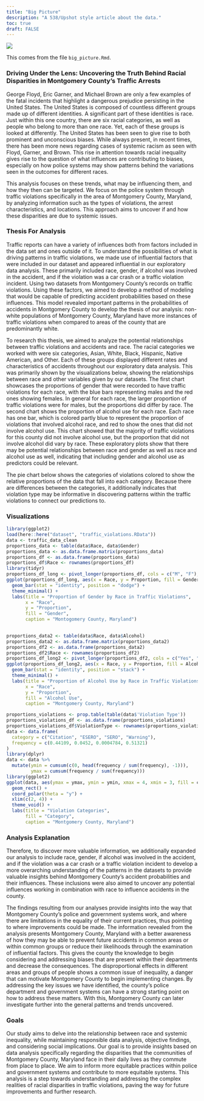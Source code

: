 ```yaml
---
title: "Big Picture"
description: "A 538/Upshot style article about the data."
toc: true
draft: FALSE
---
```


![](https://www.eastonlawoffices.com/wp-content/uploads/2022/03/odds-of-dying-in-a-car-crash-in-california-1200x675.jpg)

This comes from the file `big_picture.Rmd`.

### Driving Under the Lens: Uncovering the Truth Behind Racial Disparities in Montgomery County's Traffic Arrests

George Floyd, Eric Garner, and Michael Brown are only a few examples of the fatal incidents that highlight a dangerous prejudice persisting in the United States. The United States is composed of countless different groups made up of different identities. A significant part of these identities is race. Just within this one country, there are six racial categories, as well as people who belong to more than one race. Yet, each of these groups is looked at differently. The United States has been seen to give rise to both prominent and unconscious biases. While always present, in recent times, there has been more news regarding cases of systemic racism as seen with Floyd, Garner, and Brown. This rise in attention towards racial inequality gives rise to the question of what influences are contributing to biases, especially on how police systems may show patterns behind the variations seen in the outcomes for different races.

This analysis focuses on these trends, what may be influencing them, and how they then can be targeted. We focus on the police system through traffic violations specifically in the area of Montgomery County, Maryland, by analyzing information such as the types of violations, the arrest characteristics, and locations. This approach aims to uncover if and how these disparities are due to systemic issues.

### Thesis For Analysis

Traffic reports can have a variety of influences both from factors included in the data set and ones outside of it. To understand the possibilities of what is driving patterns in traffic violations, we made use of influential factors that were included in our dataset and appeared influential in our exploratory data analysis. These primarily included race, gender, if alcohol was involved in the accident, and if the violation was a car crash or a traffic violation incident. Using two datasets from Montgomery County’s records on traffic violations. Using these factors, we aimed to develop a method of modeling that would be capable of predicting accident probabilities based on these influences. This model revealed important patterns in the probabilities of accidents in Montgomery County to develop the thesis of our analysis: non-white populations of Montgomery County, Maryland have more instances of traffic violations when compared to areas of the county that are predominantly white.

To research this thesis, we aimed to analyze the potential relationships between traffic violations and accidents and race. The racial categories we worked with were six categories, Asian, White, Black, Hispanic, Native American, and Other. Each of these groups displayed different rates and characteristics of accidents throughout our exploratory data analysis. This was primarily shown by the visualizations below, showing the relationships between race and other variables given by our datasets. The first chart showcases the proportions of gender that were recorded to have traffic violations for each race, with the blue bars representing males and the red ones showing females. In general for each race, the larger proportion of traffic violations were for males, but the proportions did differ by race. The second chart shows the proportion of alcohol use for each race. Each race has one bar, which is colored partly blue to represent the proportion of violations that involved alcohol race, and red to show the ones that did not involve alcohol use. This chart showed that the majority of traffic violations for this county did not involve alcohol use, but the proportion that did not involve alcohol did vary by race. These exploratory plots show that there may be potential relationships between race and gender as well as race and alcohol use as well, indicating that including gender and alcohol use as predictors could be relevant.

The pie chart below shows the categories of violations colored to show the relative proportions of the data that fall into each category. Because there are differences between the categories, it additionally indicates that violation type may be informative in discovering patterns within the traffic violations to connect our predictions to.

### Visualizations

```r
library(ggplot2)
load(here::here("dataset", "traffic_violations.RData"))
data <- traffic_data_clean
proportions_data <- table(data$Race, data$Gender)
proportions_data <- as.data.frame.matrix(proportions_data)
proportions_df <- as.data.frame(proportions_data)
proportions_df$Race <- rownames(proportions_df)
library(tidyr)
proportions_df_long <- pivot_longer(proportions_df, cols = c("M", "F"), names_to = "Gender", values_to = "Proportion")
ggplot(proportions_df_long, aes(x = Race, y = Proportion, fill = Gender)) +
  geom_bar(stat = "identity", position = "dodge") +
  theme_minimal() +
  labs(title = "Proportion of Gender by Race in Traffic Violations",
       x = "Race",
       y = "Proportion",
       fill = "Gender",
       caption = "Montogomery County, Maryland")
       

proportions_data2 <- table(data$Race, data$Alcohol)
proportions_data2 <- as.data.frame.matrix(proportions_data2)
proportions_df2 <- as.data.frame(proportions_data2)
proportions_df2$Race <- rownames(proportions_df2)
proportions_df_long2 <- pivot_longer(proportions_df2, cols = c("Yes", "No"), names_to = "Alcohol", values_to = "Proportion")
ggplot(proportions_df_long2, aes(x = Race, y = Proportion, fill = Alcohol)) +
  geom_bar(stat = "identity", position = "stack") +
  theme_minimal() +
  labs(title = "Proportion of Alcohol Use by Race in Traffic Violations",
       x = "Race",
       y = "Proportion",
       fill = "Alcohol Use",
       caption = "Montgomery County, Maryland")
```


```r
proportions_violations <- prop.table(table(data$'Violation Type'))
proportions_violations_df <- as.data.frame(proportions_violations)
proportions_violations_df$ViolationType <- rownames(proportions_violations_df)
data <- data.frame(
  category = c("Citation", "ESERO", "SERO", "Warning"),
  frequency = c(0.44109, 0.0452, 0.0004784, 0.51321)
)
library(dplyr)
data <- data %>%
  mutate(ymin = cumsum(c(0, head(frequency / sum(frequency), -1))),
         ymax = cumsum(frequency / sum(frequency)))
library(ggplot2)
ggplot(data, aes(ymax = ymax, ymin = ymin, xmax = 4, xmin = 3, fill = category)) +
  geom_rect() +
  coord_polar(theta = "y") +
  xlim(c(2, 4)) +
  theme_void() +
  labs(title = "Violation Categories",
       fill = "Category",
       caption = "Montgomery County, Maryland")
```


### Analysis Explanation

Therefore, to discover more valuable information, we additionally expanded our analysis to include race, gender, if alcohol was involved in the accident, and if the violation was a car crash or a traffic violation incident to develop a more overarching understanding of the patterns in the datasets to provide valuable insights behind Montgomery County’s accident probabilities and their influences. These inclusions were also aimed to uncover any potential influences working in combination with race to influence accidents in the county.
 
The findings resulting from our analyses provide insights into the way that Montgomery County’s police and government systems work, and where there are limitations in the equality of their current practices, thus pointing to where improvements could be made. The information revealed from the analysis presents Montgomery County, Maryland with a better awareness of how they may be able to prevent future accidents in common areas or within common groups or reduce their likelihoods through the examination of influential factors. This gives the county the knowledge to begin considering and addressing biases that are present within their departments and decrease the consequences. The disproportional effects in different areas and groups of people shows a common issue of inequality, a danger that can motivate Montgomery County to begin implementing changes. By addressing the key issues we have identified, the county’s police department and government systems can have a strong starting point on how to address these matters. With this, Montgomery County can later investigate further into the general patterns and trends uncovered.

### Goals 

Our study aims to delve into the relationship between race and systemic inequality, while maintaining responsible data analysis, objective findings, and considering social implications. Our goal is to provide insights based on data analysis specifically regarding the disparities that the communities of Montgomery County, Maryland face in their daily lives as they commute from place to place. We aim to inform more equitable practices within police and government systems and contribute to more equitable systems. This analysis is a step towards understanding and addressing the complex realities of racial disparities in traffic violations, paving the way for future improvements and further research.

